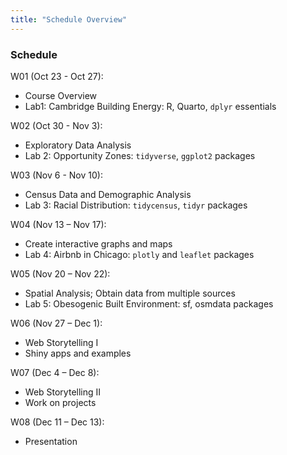 ```yaml
---
title: "Schedule Overview"
---
```


### Schedule

W01 (Oct 23 - Oct 27):

-   Course Overview
-   Lab1: Cambridge Building Energy: R, Quarto, `dplyr` essentials

W02 (Oct 30 - Nov 3):

-   Exploratory Data Analysis
-   Lab 2: Opportunity Zones: `tidyverse`, `ggplot2` packages

W03 (Nov 6 - Nov 10):

-   Census Data and Demographic Analysis
-   Lab 3: Racial Distribution: `tidycensus`, `tidyr` packages

W04 (Nov 13 -- Nov 17):

-   Create interactive graphs and maps
-   Lab 4: Airbnb in Chicago: `plotly` and `leaflet` packages

W05 (Nov 20 -- Nov 22):

-   Spatial Analysis; Obtain data from multiple sources
-   Lab 5: Obesogenic Built Environment: sf, osmdata packages

W06 (Nov 27 -- Dec 1):

-   Web Storytelling I
-   Shiny apps and examples 

W07 (Dec 4 -- Dec 8):

-   Web Storytelling II
-   Work on projects

W08 (Dec 11 -- Dec 13):

-   Presentation
